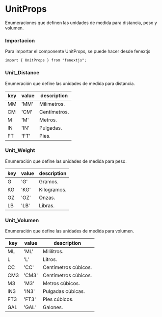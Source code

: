 # UnitProps

Enumeraciones que definen las unidades de medida para distancia, peso y volumen.

### Importacion

Para importar el componente UnitProps, se puede hacer desde fenextjs

```tsx copy
import { UnitProps } from "fenextjs";
```

### Unit_Distance

Enumeración que define las unidades de medida para distancia.

| key | value | description  |
| --- | ----- | ------------ |
| MM  | 'MM'  | Milímetros.  |
| CM  | 'CM'  | Centímetros. |
| M   | 'M'   | Metros.      |
| IN  | 'IN'  | Pulgadas.    |
| FT  | 'FT'  | Pies.        |

### Unit_Weight

Enumeración que define las unidades de medida para peso.

| key | value | description |
| --- | ----- | ----------- |
| G   | 'G'   | Gramos.     |
| KG  | 'KG'  | Kilogramos. |
| OZ  | 'OZ'  | Onzas.      |
| LB  | 'LB'  | Libras.     |

### Unit_Volumen

Enumeración que define las unidades de medida para volumen.

| key | value | description          |
| --- | ----- | -------------------- |
| ML  | 'ML'  | Mililitros.          |
| L   | 'L'   | Litros.              |
| CC  | 'CC'  | Centímetros cúbicos. |
| CM3 | 'CM3' | Centímetros cúbicos. |
| M3  | 'M3'  | Metros cúbicos.      |
| IN3 | 'IN3' | Pulgadas cúbicas.    |
| FT3 | 'FT3' | Pies cúbicos.        |
| GAL | 'GAL' | Galones.             |
